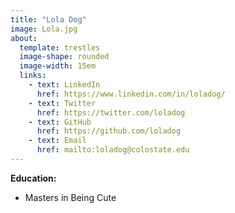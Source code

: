 ```yaml
---
title: "Lola Dog"
image: Lola.jpg
about: 
  template: trestles
  image-shape: rounded
  image-width: 15em
  links:
    - text: LinkedIn
      href: https://www.linkedin.com/in/loladog/
    - text: Twitter
      href: https://twitter.com/loladog
    - text: GitHub
      href: https://github.com/loladog
    - text: Email
      href: mailto:loladog@colostate.edu
---
```


**Education:**

-   Masters in Being Cute
